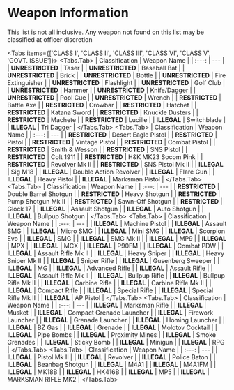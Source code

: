 
# Weapon Information

<Callout type="info">
This list is not all inclusive. Any weapon not found on this list may be classified at officer discretion
</Callout>

<Tabs items={['CLASS I', 'CLASS II', 'CLASS III', 'CLASS VI', 'CLASS V', 'GOVT. ISSUE']}>
  <Tabs.Tab>
  | Classification | Weapon Name |
  | :---: | --- |
  | **UNRESTRICTED** | Taser |
  | **UNRESTRICTED** | Baseball Bat |
  | **UNRESTRICTED** | Brick |
  | **UNRESTRICTED** | Bottle |
  | **UNRESTRICTED** | Fire Extinguisher |
  | **UNRESTRICTED** | Flashlight |
  | **UNRESTRICTED** | Golf Club |
  | **UNRESTRICTED** | Hammer |
  | **UNRESTRICTED** | Knife/Dagger |
  | **UNRESTRICTED** | Pool Cue |
  | **UNRESTRICTED** | Wrench |
  | **RESTRICTED** | Battle Axe |
  | **RESTRICTED** | Crowbar |
  | **RESTRICTED** | Hatchet |
  | **RESTRICTED** | Katana Sword |
  | **RESTRICTED** | Knuckle Dusters |
  | **RESTRICTED** | Machete |
  | **RESTRICTED** | Lucille |
  | **ILLEGAL** | Switchblade |
  | **ILLEGAL** | Tri Dagger |
</Tabs.Tab>
<Tabs.Tab>
| Classification | Weapon Name |
| :---: | --- |
| **RESTRICTED** | Desert Eagle Pistol |
| **RESTRICTED** | Pistol |
| **RESTRICTED** | Vintage Pistol |
| **RESTRICTED** | Combat Pistol |
| **RESTRICTED** | Smith & Wesson |
| **RESTRICTED** | SNS Pistol |
| **RESTRICTED** | Colt 1911 |
| **RESTRICTED** | H&K MK23 Socom Pink |
| **RESTRICTED** | Revolver Mk II |
| **RESTRICTED** | SNS Pistol Mk II |
| **ILLEGAL** | Sig M18 |
| **ILLEGAL** | Double Action Revolver |
| **ILLEGAL** | Flare Gun |
| **ILLEGAL** | Heavy Pistol |
| **ILLEGAL** | Marksman Pistol |
</Tabs.Tab>
<Tabs.Tab>
| Classification | Weapon Name |
| :---: | --- |
| **RESTRICTED** | Double Barrel Shotgun |
| **RESTRICTED** | Heavy Shotgun |
| **RESTRICTED** | Pump Shotgun Mk II |
| **RESTRICTED** | Sawn-Off Shotgun |
| **RESTRICTED** | Glock 17 |
| **ILLEGAL** | Assault Shotgun |
| **ILLEGAL** | Auto Shotgun |
| **ILLEGAL** | Bullpup Shotgun |
</Tabs.Tab>
<Tabs.Tab>
| Classification | Weapon Name |
| :---: | --- |
| **ILLEGAL** | Machine Pistol |
| **ILLEGAL** | Assault SMG |
| **ILLEGAL** | Micro SMG |
| **ILLEGAL** | Mini SMG |
| **ILLEGAL** | Scorpion Evo |
| **ILLEGAL** | SMG |
| **ILLEGAL** | SMG Mk II |
| **ILLEGAL** | MP9 |
| **ILLEGAL** | MPX |
| **ILLEGAL** | MCX |
| **ILLEGAL** | P90FM |
| **ILLEGAL** | Combat PDW |
| **ILLEGAL** | Assault Rifle Mk II |
| **ILLEGAL** | Heavy Sniper |
| **ILLEGAL** | Heavy Sniper Mk II |
| **ILLEGAL** | Sniper Rifle |
| **ILLEGAL** | Gusenberg Sweeper |
| **ILLEGAL** | MG |
| **ILLEGAL** | Advanced Rifle |
| **ILLEGAL** | Assault Rifle |
| **ILLEGAL** | Assault Rifle Mk II |
| **ILLEGAL** | Bullpup Rifle |
| **ILLEGAL** | Bullpup Rifle Mk II |
| **ILLEGAL** | Carbine Rifle |
| **ILLEGAL** | Carbine Rifle Mk II |
| **ILLEGAL** | Compact Rifle |
| **ILLEGAL** | Special Rifle |
| **ILLEGAL** | Special Rifle Mk II |
| **ILLEGAL** | AP Pistol |
</Tabs.Tab>
<Tabs.Tab>
| Classification | Weapon Name |
| :---: | --- |
| **ILLEGAL** | Marksman Rifle |
| **ILLEGAL** | Musket |
| **ILLEGAL** | Compact Grenade Launcher |
| **ILLEGAL** | Firework Launcher |
| **ILLEGAL** | Grenade Launcher |
| **ILLEGAL** | Homing Launcher |
| **ILLEGAL** | BZ Gas |
| **ILLEGAL** | Grenade |
| **ILLEGAL** | Molotov Cocktail |
| **ILLEGAL** | Pipe Bombs |
| **ILLEGAL** | Proximity Mines |
| **ILLEGAL** | Smoke Grenades |
| **ILLEGAL** | Sticky Bomb |
| **ILLEGAL** | Minigun |
| **ILLEGAL** | RPG |
</Tabs.Tab>
<Tabs.Tab>
| Classification | Weapon Name |
| :---: | --- |
| **ILLEGAL** | Pistol Mk II |
| **ILLEGAL** | Revolver |
| **ILLEGAL** | Police Baton |
| **ILLEGAL** | Beanbag Shotgun |
| **ILLEGAL** | M4A1 |
| **ILLEGAL** | M4A1FM |
| **ILLEGAL** | MK18B |
| **ILLEGAL** | HK416B |
| **ILLEGAL** | MP5 |
| **ILLEGAL** | MARKSMAN RIFLE MK2 |
</Tabs.Tab>
</Tabs>